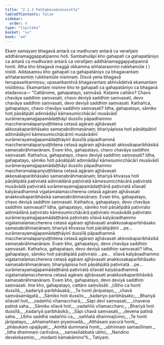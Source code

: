 ```yaml
---
title: "2.1.3 Paṭhamasaṃvāsasutta"
tableOfContents: false
sidebar:
  order: 4
type: "tipitaka"
basket: "su"
book: "a4"
---
```



<DynamicBreadcrumb />

<Division number="53" book="a4">

<Paragraph number="380" book="a4">
Ekaṃ samayaṃ bhagavā antarā ca madhuraṃ antarā ca verañjaṃ addhānamaggappaṭipanno hoti. Sambahulāpi kho gahapatī ca gahapatāniyo ca antarā ca madhuraṃ antarā ca verañjaṃ addhānamaggappaṭipannā honti. Atha kho bhagavā maggā okkamma aññatarasmiṃ rukkhamūle ( ) nisīdi. Addasaṃsu kho gahapatī ca gahapatāniyo ca bhagavantaṃ aññatarasmiṃ rukkhamūle nisinnaṃ. Disvā yena bhagavā tenupasaṅkamiṃsu; upasaṅkamitvā bhagavantaṃ abhivādetvā ekamantaṃ nisīdiṃsu. Ekamantaṃ nisinne kho te gahapatī ca gahapatāniyo ca bhagavā etadavoca—
</Paragraph>

<Paragraph number="381" book="a4">
“Cattārome, gahapatayo, saṃvāsā. Katame cattāro? Chavo chavāya saddhiṃ saṃvasati, chavo deviyā saddhiṃ saṃvasati, devo chavāya saddhiṃ saṃvasati, devo deviyā saddhiṃ saṃvasati.
</Paragraph>

<Paragraph number="382" book="a4">
Kathañca, gahapatayo, chavo chavāya saddhiṃ saṃvasati? Idha, gahapatayo, sāmiko hoti pāṇātipātī adinnādāyī kāmesumicchācārī musāvādī surāmerayamajjapamādaṭṭhāyī dussīlo pāpadhammo maccheramalapariyuṭṭhitena cetasā agāraṃ ajjhāvasati akkosakaparibhāsako samaṇabrāhmaṇānaṃ; bhariyāpissa hoti pāṇātipātinī adinnādāyinī kāmesumicchācārinī musāvādinī surāmerayamajjapamādaṭṭhāyinī dussīlā pāpadhammā maccheramalapariyuṭṭhitena cetasā agāraṃ ajjhāvasati akkosikaparibhāsikā samaṇabrāhmaṇānaṃ. Evaṃ kho, gahapatayo, chavo chavāya saddhiṃ saṃvasati.
</Paragraph>

<Paragraph number="383" book="a4">
Kathañca, gahapatayo, chavo deviyā saddhiṃ saṃvasati? Idha, gahapatayo, sāmiko hoti pāṇātipātī adinnādāyī kāmesumicchācārī musāvādī surāmerayamajjapamādaṭṭhāyī dussīlo pāpadhammo maccheramalapariyuṭṭhitena cetasā agāraṃ ajjhāvasati akkosakaparibhāsako samaṇabrāhmaṇānaṃ; bhariyā khvassa hoti pāṇātipātā paṭiviratā adinnādānā paṭiviratā kāmesumicchācārā paṭiviratā musāvādā paṭiviratā surāmerayamajjapamādaṭṭhānā paṭiviratā sīlavatī kalyāṇadhammā vigatamalamaccherena cetasā agāraṃ ajjhāvasati anakkosikaparibhāsikā samaṇabrāhmaṇānaṃ. Evaṃ kho, gahapatayo, chavo deviyā saddhiṃ saṃvasati.
</Paragraph>

<Paragraph number="384" book="a4">
Kathañca, gahapatayo, devo chavāya saddhiṃ saṃvasati? Idha, gahapatayo, sāmiko hoti pāṇātipātā paṭivirato adinnādānā paṭivirato kāmesumicchācārā paṭivirato musāvādā paṭivirato surāmerayamajjapamādaṭṭhānā paṭivirato sīlavā kalyāṇadhammo vigatamalamaccherena cetasā agāraṃ ajjhāvasati anakkosakaparibhāsako samaṇabrāhmaṇānaṃ; bhariyā khvassa hoti pāṇātipātinī …pe…  surāmerayamajjapamādaṭṭhāyinī dussīlā pāpadhammā maccheramalapariyuṭṭhitena cetasā agāraṃ ajjhāvasati akkosikaparibhāsikā samaṇabrāhmaṇānaṃ. Evaṃ kho, gahapatayo, devo chavāya saddhiṃ saṃvasati.
</Paragraph>

<Paragraph number="385" book="a4">
Kathañca, gahapatayo, devo deviyā saddhiṃ saṃvasati? Idha, gahapatayo, sāmiko hoti pāṇātipātā paṭivirato …pe…  sīlavā kalyāṇadhammo vigatamalamaccherena cetasā agāraṃ ajjhāvasati anakkosakaparibhāsako samaṇabrāhmaṇānaṃ; bhariyāpissa hoti pāṇātipātā paṭiviratā …pe…  surāmerayamajjapamādaṭṭhānā paṭiviratā sīlavatī kalyāṇadhammā vigatamalamaccherena cetasā agāraṃ ajjhāvasati anakkosikaparibhāsikā samaṇabrāhmaṇānaṃ. Evaṃ kho, gahapatayo, devo deviyā saddhiṃ saṃvasati. Ime kho, gahapatayo, cattāro saṃvāsāti.
</Paragraph>

<Paragraph number="386" type="verses" book="a4">
_Ubho ca honti dussīlā,_  
_kadariyā paribhāsakā;_  
_Te honti jānipatayo,_  
_chavā saṃvāsamāgatā._  

</Paragraph>

<Paragraph number="387" type="verses" book="a4">
_Sāmiko hoti dussīlo,_  
_kadariyo paribhāsako;_  
_Bhariyā sīlavatī hoti,_  
_vadaññū vītamaccharā;_  
_Sāpi devī saṃvasati,_  
_chavena patinā saha._  

</Paragraph>

<Paragraph number="388" type="verses" book="a4">
_Sāmiko sīlavā hoti,_  
_vadaññū vītamaccharo;_  
_Bhariyā hoti dussīlā,_  
_kadariyā paribhāsikā;_  
_Sāpi chavā saṃvasati,_  
_devena patinā saha._  

</Paragraph>

<Paragraph number="389" type="verses" book="a4">
_Ubho saddhā vadaññū ca,_  
_saññatā dhammajīvino;_  
_Te honti jānipatayo,_  
_aññamaññaṃ piyaṃvadā._  

</Paragraph>

<Paragraph number="390" type="verses" book="a4">
_Atthāsaṃ pacurā honti,_  
_phāsukaṃ upajāyati;_  
_Amittā dummanā honti,_  
_ubhinnaṃ samasīlinaṃ._  

</Paragraph>

<Paragraph number="391" type="verses" book="a4">
_Idha dhammaṃ caritvāna,_  
_samasīlabbatā ubho;_  
_Nandino devalokasmiṃ,_  
_modanti kāmakāmino”ti._  


</Paragraph>
</Division>

<Paragraph number="392" type="center" book="a4">
Tatiyaṃ.
</Paragraph>